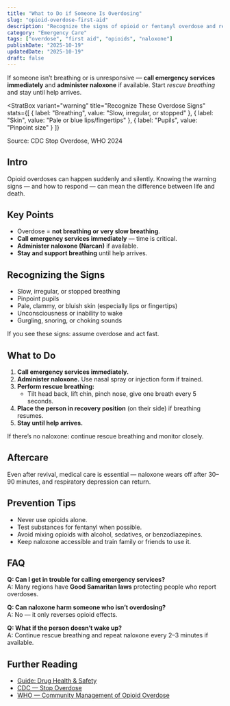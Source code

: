 ```yaml
---
title: "What to Do if Someone Is Overdosing"
slug: "opioid-overdose-first-aid"
description: "Recognize the signs of opioid or fentanyl overdose and respond quickly with naloxone and emergency care."
category: "Emergency Care"
tags: ["overdose", "first aid", "opioids", "naloxone"]
publishDate: "2025-10-19"
updatedDate: "2025-10-19"
draft: false
---
```



<Callout variant="warning" title="Emergency">
  If someone isn’t breathing or is unresponsive — <strong>call emergency services immediately</strong> and <strong>administer naloxone</strong> if available. Start <em>rescue breathing</em> and stay until help arrives.
</Callout>

<StratBox
  variant="warning"
  title="Recognize These Overdose Signs"
  stats={[
    { label: "Breathing", value: "Slow, irregular, or stopped" },
    { label: "Skin", value: "Pale or blue lips/fingertips" },
    { label: "Pupils", value: "Pinpoint size" }
  ]}
>
  <p class="text-xs mt-2 italic">Source: CDC Stop Overdose, WHO 2024</p>
</StratBox>

## Intro
Opioid overdoses can happen suddenly and silently. Knowing the warning signs — and how to respond — can mean the difference between life and death.

## Key Points
- Overdose = **not breathing or very slow breathing**.  
- **Call emergency services immediately** — time is critical.  
- **Administer naloxone (Narcan)** if available.  
- **Stay and support breathing** until help arrives.

## Recognizing the Signs
- Slow, irregular, or stopped breathing  
- Pinpoint pupils  
- Pale, clammy, or bluish skin (especially lips or fingertips)  
- Unconsciousness or inability to wake  
- Gurgling, snoring, or choking sounds  

If you see these signs: assume overdose and act fast.

## What to Do
1. **Call emergency services immediately.**  
2. **Administer naloxone.** Use nasal spray or injection form if trained.  
3. **Perform rescue breathing:**  
   - Tilt head back, lift chin, pinch nose, give one breath every 5 seconds.  
4. **Place the person in recovery position** (on their side) if breathing resumes.  
5. **Stay until help arrives.**  

If there’s no naloxone: continue rescue breathing and monitor closely.

## Aftercare
Even after revival, medical care is essential — naloxone wears off after 30–90 minutes, and respiratory depression can return.

## Prevention Tips
- Never use opioids alone.  
- Test substances for fentanyl when possible.  
- Avoid mixing opioids with alcohol, sedatives, or benzodiazepines.  
- Keep naloxone accessible and train family or friends to use it.

## FAQ
**Q: Can I get in trouble for calling emergency services?**  
A: Many regions have **Good Samaritan laws** protecting people who report overdoses.  

**Q: Can naloxone harm someone who isn’t overdosing?**  
A: No — it only reverses opioid effects.  

**Q: What if the person doesn’t wake up?**  
A: Continue rescue breathing and repeat naloxone every 2–3 minutes if available.  

## Further Reading
- [Guide: Drug Health & Safety](/guides/drug-health-safety)  
- [CDC — Stop Overdose](https://www.cdc.gov/stopoverdose/index.html)  
- [WHO — Community Management of Opioid Overdose](https://www.who.int/publications/i/item/9789241548816)

<script type="application/ld+json">
{
  "@context": "https://schema.org",
  "@type": ["Article", "HowTo", "FAQPage"],
  "mainEntityOfPage": {
    "@type": "WebPage",
    "@id": "https://patientguide.io/guides/opioid-overdose-first-aid"
  },
  "headline": "What to Do if Someone Is Overdosing",
  "description": "Recognize the signs of opioid or fentanyl overdose and respond quickly with naloxone and emergency care.",
  "datePublished": "2025-10-19",
  "dateModified": "2025-10-19",
  "author": {"@type": "Organization", "name": "PatientGuide.io"},
  "about": {
    "@type": "MedicalCondition",
    "name": "Opioid Overdose",
    "alternateName": "Fentanyl Overdose",
    "description": "An acute, potentially fatal condition characterized by respiratory depression after opioid exposure.",
    "signOrSymptom": [
      {"@type": "MedicalSignOrSymptom", "name": "Slow or stopped breathing"},
      {"@type": "MedicalSignOrSymptom", "name": "Pinpoint pupils"},
      {"@type": "MedicalSignOrSymptom", "name": "Unresponsiveness"},
      {"@type": "MedicalSignOrSymptom", "name": "Blue or pale skin"}
    ],
    "possibleTreatment": [
      {"@type": "MedicalTherapy", "name": "Naloxone administration"},
      {"@type": "MedicalTherapy", "name": "Rescue breathing"},
      {"@type": "MedicalTherapy", "name": "Emergency medical services"}
    ]
  },
  "totalTime": "PT10M",
  "supply": [
    {"@type": "HowToSupply", "name": "Naloxone (nasal spray or injector)"},
    {"@type": "HowToSupply", "name": "Phone for emergency services"}
  ],
  "step": [
    {"@type": "HowToStep", "name": "Check responsiveness and breathing", "text": "If the person is unresponsive and breathing is slow or stopped, suspect opioid overdose."},
    {"@type": "HowToStep", "name": "Call emergency services", "text": "Dial your local emergency number immediately."},
    {"@type": "HowToStep", "name": "Administer naloxone", "text": "Give naloxone per instructions; repeat every 2–3 minutes if needed."},
    {"@type": "HowToStep", "name": "Provide rescue breathing", "text": "Tilt head back, lift chin, pinch nose, give one breath every 5 seconds until help arrives."},
    {"@type": "HowToStep", "name": "Recovery position", "text": "If breathing improves, place person on side and monitor."}
  ],
  "mainEntity": [
    {
      "@type": "Question",
      "name": "Can I get in trouble for calling emergency services?",
      "acceptedAnswer": {"@type": "Answer", "text": "Many areas have Good Samaritan laws protecting those who seek help during overdoses."}
    },
    {
      "@type": "Question",
      "name": "Can naloxone harm someone who isn’t overdosing?",
      "acceptedAnswer": {"@type": "Answer", "text": "No — naloxone only reverses opioid effects and is safe to administer if overdose is suspected."}
    },
    {
      "@type": "Question",
      "name": "What if the person doesn’t wake up?",
      "acceptedAnswer": {"@type": "Answer", "text": "Continue rescue breathing and repeat naloxone every few minutes until help arrives."}
    }
  ],
  "publisher": {
    "@type": "Organization",
    "name": "PatientGuide.io",
    "logo": {"@type": "ImageObject", "url": "https://patientguide.io/icon.png"}
  }
}
</script>
